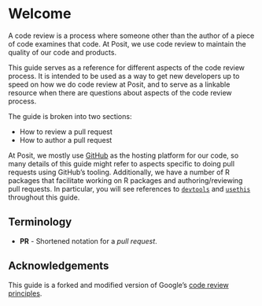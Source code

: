 # Welcome {.unnumbered}

A code review is a process where someone other than the author of a piece of code examines that code.
At Posit, we use code review to maintain the quality of our code and products.

This guide serves as a reference for different aspects of the code review process.
It is intended to be used as a way to get new developers up to speed on how we do code review at Posit, and to serve as a linkable resource when there are questions about aspects of the code review process.

The guide is broken into two sections:

-   How to review a pull request
-   How to author a pull request

At Posit, we mostly use [GitHub](https://github.com/) as the hosting platform for our code, so many details of this guide might refer to aspects specific to doing pull requests using GitHub's tooling.
Additionally, we have a number of R packages that facilitate working on R packages and authoring/reviewing pull requests.
In particular, you will see references to [`devtools`](https://devtools.r-lib.org/) and [`usethis`](https://usethis.r-lib.org/) throughout this guide.

## Terminology

-   **PR** - Shortened notation for a *pull request*.

## Acknowledgements

This guide is a forked and modified version of Google's [code review principles](https://google.github.io/eng-practices/review/).
